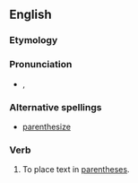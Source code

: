 ==English==

===Etymology===
{{suffix|parenthesis|ise}}

===Pronunciation===
* {{a|UK}} {{IPA|/pəˈɹɛnθ.ə.saɪz/}}, {{SAMPA|/p@"rEnT.@.saIz/}}

===Alternative spellings===
* [[parenthesize]] {{i|US}}

===Verb===
{{en-verb|parenthesis|ing}}

# To place text in [[parentheses]].

{{parenthesisze-translations}}
